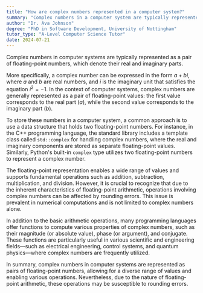 ```yaml
---
title: "How are complex numbers represented in a computer system?"
summary: "Complex numbers in a computer system are typically represented as a pair of floating-point numbers, denoting the real and imaginary parts."
author: "Dr. Ava Johnson"
degree: "PhD in Software Development, University of Nottingham"
tutor_type: "A-Level Computer Science Tutor"
date: 2024-07-21
---
```


Complex numbers in computer systems are typically represented as a pair of floating-point numbers, which denote their real and imaginary parts.

More specifically, a complex number can be expressed in the form $a + bi$, where $a$ and $b$ are real numbers, and $i$ is the imaginary unit that satisfies the equation $i^2 = -1$. In the context of computer systems, complex numbers are generally represented as a pair of floating-point values: the first value corresponds to the real part ($a$), while the second value corresponds to the imaginary part ($b$).

To store these numbers in a computer system, a common approach is to use a data structure that holds two floating-point numbers. For instance, in the C++ programming language, the standard library includes a template class called `std::complex` for handling complex numbers, where the real and imaginary components are stored as separate floating-point values. Similarly, Python's built-in `complex` type utilizes two floating-point numbers to represent a complex number.

The floating-point representation enables a wide range of values and supports fundamental operations such as addition, subtraction, multiplication, and division. However, it is crucial to recognize that due to the inherent characteristics of floating-point arithmetic, operations involving complex numbers can be affected by rounding errors. This issue is prevalent in numerical computations and is not limited to complex numbers alone.

In addition to the basic arithmetic operations, many programming languages offer functions to compute various properties of complex numbers, such as their magnitude (or absolute value), phase (or argument), and conjugate. These functions are particularly useful in various scientific and engineering fields—such as electrical engineering, control systems, and quantum physics—where complex numbers are frequently utilized.

In summary, complex numbers in computer systems are represented as pairs of floating-point numbers, allowing for a diverse range of values and enabling various operations. Nevertheless, due to the nature of floating-point arithmetic, these operations may be susceptible to rounding errors.
    